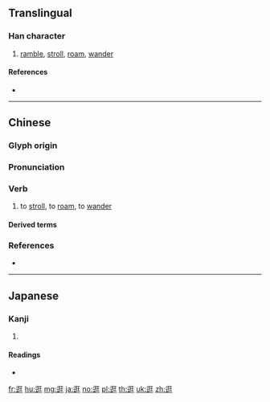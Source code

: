 {{character info/new}}
==Translingual==

===Han character===
{{Han char|rn=162|rad=辵|as=07|sn=11|four=32301|canj=YKHG}}

# [[ramble]], [[stroll]], [[roam]], [[wander]]

====References====
* {{Han ref|kx=1258.060|dkj=38893|dj=1745.020|hdz=63843.100|uh=901B|ud=36891|bh=B37D|bd=45949}}

----

==Chinese==
{{zh-forms}}

===Glyph origin===
{{Han etym}}

===Pronunciation===
{{zh-pron
|m=guàng
|c=gwaang6,kwaang3
|h=pfs=
|md=
|mn=
|w=
|mc=y
|oc=y
|cat=v
}}

===Verb===
{{zh-verb}}

# to [[stroll]], to [[roam]], to [[wander]]

====Derived terms====
{{zh-der|閒逛|逛街}}

===References===
* {{R:yue:Hanzi}}

----

==Japanese==

===Kanji===
{{ja-kanji|grade=|rs=辵07}}

# {{defn|lang=ja|sort=辵07}}

====Readings====
* {{ja-readings|on=[[きょう]] (kyō), [[こう]] (kō)|kun=[[はしる]] (hashiru)|nanori=}}

[[fr:逛]]
[[hu:逛]]
[[mg:逛]]
[[ja:逛]]
[[no:逛]]
[[pl:逛]]
[[th:逛]]
[[uk:逛]]
[[zh:逛]]
